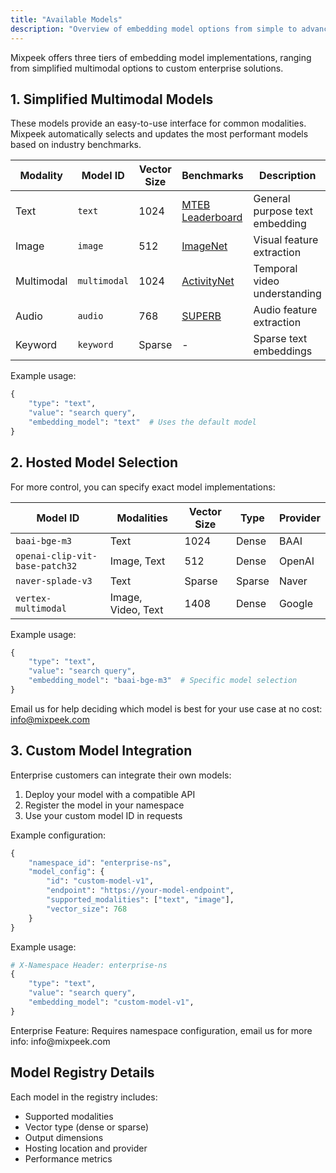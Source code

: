 ```yaml
---
title: "Available Models"
description: "Overview of embedding model options from simple to advanced"
---
```


Mixpeek offers three tiers of embedding model implementations, ranging from simplified multimodal options to custom enterprise solutions.

## 1. Simplified Multimodal Models

These models provide an easy-to-use interface for common modalities. Mixpeek automatically selects and updates the most performant models based on industry benchmarks.

| Modality | Model ID | Vector Size | Benchmarks | Description |
|----------|----------|-------------|------------|-------------|
| Text | `text` | 1024 | [MTEB Leaderboard](https://huggingface.co/spaces/mteb/leaderboard) | General purpose text embedding |
| Image | `image` | 512 | [ImageNet](https://www.image-net.org/) | Visual feature extraction |
| Multimodal | `multimodal` | 1024 | [ActivityNet](http://activity-net.org/) | Temporal video understanding |
| Audio | `audio` | 768 | [SUPERB](https://superbbenchmark.github.io) | Audio feature extraction |
| Keyword | `keyword` | Sparse | - | Sparse text embeddings |

Example usage:
```python
{
    "type": "text",
    "value": "search query",
    "embedding_model": "text"  # Uses the default model
}
```

## 2. Hosted Model Selection

For more control, you can specify exact model implementations:

| Model ID | Modalities | Vector Size | Type | Provider |
|----------|------------|-------------|------|----------|
| `baai-bge-m3` | Text | 1024 | Dense | BAAI |
| `openai-clip-vit-base-patch32` | Image, Text | 512 | Dense | OpenAI |
| `naver-splade-v3` | Text | Sparse | Sparse | Naver |
| `vertex-multimodal` | Image, Video, Text | 1408 | Dense | Google |

Example usage:
```python
{
    "type": "text",
    "value": "search query",
    "embedding_model": "baai-bge-m3"  # Specific model selection
}
```

<Tip>Email us for help deciding which model is best for your use case at no cost: info@mixpeek.com</Tip>

## 3. Custom Model Integration



Enterprise customers can integrate their own models:

1. Deploy your model with a compatible API
2. Register the model in your namespace
3. Use your custom model ID in requests

Example configuration:
```python
{
    "namespace_id": "enterprise-ns",
    "model_config": {
        "id": "custom-model-v1",
        "endpoint": "https://your-model-endpoint",
        "supported_modalities": ["text", "image"],
        "vector_size": 768
    }
}
```

Example usage:
```python
# X-Namespace Header: enterprise-ns
{
    "type": "text",
    "value": "search query",
    "embedding_model": "custom-model-v1",
}
```

<Note>
  Enterprise Feature: Requires namespace configuration, email us for more info: info@mixpeek.com
</Note>

## Model Registry Details

Each model in the registry includes:
- Supported modalities
- Vector type (dense or sparse)
- Output dimensions
- Hosting location and provider
- Performance metrics